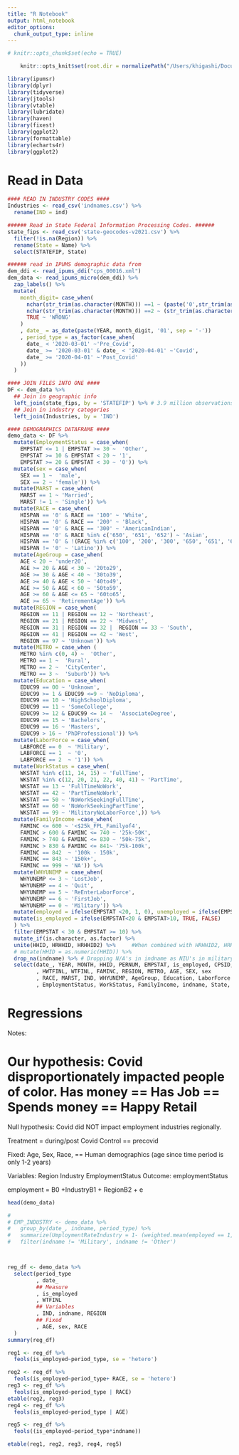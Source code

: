 ```yaml
---
title: "R Notebook"
output: html_notebook
editor_options: 
  chunk_output_type: inline
---
```


  
```r
# knitr::opts_chunk$set(echo = TRUE)

    knitr::opts_knit$set(root.dir = normalizePath("/Users/khigashi/Documents/OMSBA/OMSBA-5300-DTC-Erik-collab/data"))
```

```r

library(ipumsr)  
library(dplyr)
library(tidyverse)
library(jtools)
library(vtable)
library(lubridate)
library(haven)
library(fixest)
library(ggplot2)
library(formattable)
library(echarts4r)
library(ggplot2)
```

# Read in Data
```r

#### READ IN INDUSTRY CODES ####
Industries <- read_csv('indnames.csv') %>%
  rename(IND = ind)

###### Read in State Federal Information Processing Codes. ######  
state_fips <- read_csv('state-geocodes-v2021.csv') %>%
  filter(!is.na(Region)) %>%
  rename(State = Name) %>%
  select(STATEFIP, State)

###### read in IPUMS demographic data from
dem_ddi <- read_ipums_ddi("cps_00016.xml")
dem_data <- read_ipums_micro(dem_ddi) %>% 
  zap_labels() %>%  
  mutate(
    month_digit= case_when( 
      nchar(str_trim(as.character(MONTH))) ==1 ~ (paste('0',str_trim(as.character(MONTH)), sep = '')),
      nchar(str_trim(as.character(MONTH))) ==2 ~ (str_trim(as.character(MONTH))), 
      TRUE ~ 'WRONG'
    )
    , date_ = as_date(paste(YEAR, month_digit, '01', sep = '-'))
    , period_type = as_factor(case_when(
      date_ < '2020-03-01' ~'Pre_Covid', 
      date_ >= '2020-03-01' & date_ < '2020-04-01' ~'Covid', 
      date_ >= '2020-04-01' ~'Post_Covid'
    ))
  )

#### JOIN FILES INTO ONE ####
DF <- dem_data %>% 
  ## Join in geographic info
  left_join(state_fips, by = 'STATEFIP') %>% # 3.9 million observations
  ## Join in industry categories
  left_join(Industries, by = 'IND')

#### DEMOGRAPHICS DATAFRAME ####
demo_data <- DF %>%
  mutate(EmploymentStatus = case_when(
    EMPSTAT <= 1 | EMPSTAT >= 30 ~  'Other',
    EMPSTAT >= 10 & EMPSTAT < 20 ~ '1',
    EMPSTAT >= 20 & EMPSTAT < 30 ~ '0')) %>%
  mutate(sex = case_when(
    SEX == 1 ~  'male',
    SEX == 2 ~ 'female')) %>%
  mutate(MARST = case_when(
    MARST == 1 ~ 'Married',
    MARST != 1 ~ 'Single')) %>%
  mutate(RACE = case_when(
    HISPAN == '0' & RACE == '100' ~ 'White',
    HISPAN == '0' & RACE == '200' ~ 'Black',  
    HISPAN == '0' & RACE == '300' ~ 'AmericanIndian',
    HISPAN == '0' & RACE %in% c('650', '651', '652') ~ 'Asian',
    HISPAN == '0' & !(RACE %in% c('100', '200', '300', '650', '651', '652')) ~ 'MixedRace',
    HISPAN != '0' ~ 'Latino')) %>%
  mutate(AgeGroup = case_when(
    AGE < 20 ~ 'under20',
    AGE >= 20 & AGE < 30 ~ '20to29',
    AGE >= 30 & AGE < 40 ~ '30to39',
    AGE >= 40 & AGE < 50 ~ '40to49',
    AGE >= 50 & AGE < 60 ~ '50to59',
    AGE >= 60 & AGE <= 65 ~ '60to65',
    AGE >= 65 ~ 'RetirementAge')) %>%
  mutate(REGION = case_when(
    REGION == 11 | REGION == 12 ~ 'Northeast',
    REGION == 21 | REGION == 22 ~ 'Midwest',
    REGION == 31 | REGION == 32 |  REGION == 33 ~ 'South',
    REGION == 41 | REGION == 42 ~ 'West',
    REGION == 97 ~ 'Unknown')) %>%
  mutate(METRO = case_when (
    METRO %in% c(0, 4) ~  'Other',
    METRO == 1 ~  'Rural',
    METRO == 2 ~  'CityCenter',
    METRO == 3 ~  'Suburb')) %>%
  mutate(Education = case_when(
    EDUC99 == 00 ~ 'Unknown',
    EDUC99 >= 1 & EDUC99 <=9 ~ 'NoDiploma',
    EDUC99 == 10 ~ 'HighSchoolDiploma',
    EDUC99 == 11 ~ 'SomeCollege',
    EDUC99 >= 12 & EDUC99 <= 14 ~  'AssociateDegree',
    EDUC99 == 15 ~ 'Bachelors',
    EDUC99 == 16 ~ 'Masters',
    EDUC99 > 16 ~ 'PhDProfessional')) %>%
  mutate(LaborForce = case_when(
    LABFORCE == 0  ~ 'Military',
    LABFORCE == 1  ~ '0',
    LABFORCE == 2  ~ '1')) %>%
  mutate(WorkStatus = case_when(
    WKSTAT %in% c(11, 14, 15) ~ 'FullTime',
    WKSTAT %in% c(12, 20, 21, 22, 40, 41) ~ 'PartTime',
    WKSTAT == 13 ~ 'FullTimeNoWork',
    WKSTAT == 42 ~ 'PartTimeNoWork',
    WKSTAT == 50 ~ 'NoWorkSeekingFullTime',
    WKSTAT == 60 ~ 'NoWorkSeekingPartTime',
    WKSTAT == 99 ~ 'MilitaryNoLaborForce',)) %>%
  mutate(FamilyIncome =case_when(                        
    FAMINC <= 600 ~ '<$25k_FPL_Familyof4',
    FAMINC > 600 & FAMINC <= 740 ~ '25k-50K',
    FAMINC > 740 & FAMINC <= 830 ~ '50k-75k',
    FAMINC > 830 & FAMINC <= 841~ '75k-100k',
    FAMINC == 842  ~ '100k - 150k',
    FAMINC == 843 ~ '150k+',
    FAMINC == 999 ~ 'NA')) %>%
  mutate(WHYUNEMP = case_when(
    WHYUNEMP <= 3 ~ 'LostJob',
    WHYUNEMP == 4 ~ 'Quit',
    WHYUNEMP == 5 ~ 'ReEnterLaborForce',
    WHYUNEMP == 6 ~ 'FirstJob',
    WHYUNEMP == 0 ~ 'Military')) %>%
  mutate(employed = ifelse(EMPSTAT <20, 1, 0), unemployed = ifelse(EMPSTAT > 20, 1, 0)) %>% 
  mutate(is_employed = ifelse(EMPSTAT<20 & EMPSTAT>10, TRUE, FALSE)
  ) %>% 
  filter(EMPSTAT < 30 & EMPSTAT >= 10) %>% 
  mutate_if(is.character, as.factor) %>%
  unite(HHID, HRHHID, HRHHID2) %>%     #When combined with HRHHID2, HRHHID can uniquely identify households within basic monthly samples-IPUMS
  # mutate(HHID = as.numeric(HHID)) %>%
  drop_na(indname) %>% # Dropping N/A's in indname as NIU's in military.
  select(date_, YEAR, MONTH, HHID, PERNUM, EMPSTAT, is_employed, CPSID, CPSIDP
         , HWTFINL, WTFINL, FAMINC, REGION, METRO, AGE, SEX, sex
         , RACE, MARST, IND, WHYUNEMP, AgeGroup, Education, LaborForce
         , EmploymentStatus, WorkStatus, FamilyIncome, indname, State, period_type)
```



# Regressions 
Notes: 

# Our hypothesis: Covid disproportionately impacted people of color. Has money == Has Job == Spends money == Happy Retail

Null hypothesis: Covid did NOT impact employment industries regionally.

Treatment = during/post Covid
Control == precovid

Fixed: Age, Sex, Race, == Human demographics (age since 
      time period is only 1-2 years)

Variables:
  Region
  Industry
  EmploymentStatus
Outcome: employmentStatus

employment = B0 +IndustryB1 + RegionB2 + e

```r
head(demo_data)

# 
# EMP_INDUSTRY <- demo_data %>%
#   group_by(date_, indname, period_type) %>%
#   summarize(UmploymentRateIndustry = 1- (weighted.mean(employed == 1, w = WTFINL))) %>%
#   filter(indname != 'Military', indname != 'Other')



reg_df <- demo_data %>% 
  select(period_type
         , date_
         ## Measure
         , is_employed
         , WTFINL
         ## Variables
         , IND, indname, REGION
         ## Fixed
         , AGE, sex, RACE
  )
summary(reg_df)

reg1 <- reg_df %>% 
  feols(is_employed~period_type, se = 'hetero')

reg2 <- reg_df %>% 
  feols(is_employed~period_type+ RACE, se = 'hetero')
reg3 <- reg_df %>% 
  feols(is_employed~period_type | RACE)
etable(reg2, reg3)
reg4 <- reg_df %>% 
  feols(is_employed~period_type | AGE)

reg5 <- reg_df %>%
  feols((is_employed~period_type*indname))

etable(reg1, reg2, reg3, reg4, reg5)






``` 



<!-- # Explatory Data Analysis -->
<!-- ```{r} -->
<!-- # distinct people in survey = 500,130 -->
<!-- distinct_people <- demo_data %>% -->
<!--   distinct(CPSIDP) -->
<!-- summary(demo_data %>% -->
<!--           select(-YEAR, -MONTH, -date_, -PERNUM, -PERNUM, -HWTFINL, -WTFINL, -IND, - EMPSTAT,  -->
<!--                  -CPSID, -CPSIDP)) -->

<!-- # distinct people in survey = 500,130 -->
<!-- distinct_people <- demo_data %>% -->
<!--   distinct(CPSIDP) -->
<!-- ``` -->

<!-- ```{r} -->
<!-- #### EMPLOYMENT & UNEMPLOYMENT ######## -->
<!-- ##### INDUSTRY-PRE-COVID -ALL ##### -->

<!-- EMP_INDUSTRY <- demo_data %>% -->
<!--   filter(EMPSTAT < 30 & EMPSTAT >= 10) %>%  -->
<!--   mutate(employed = ifelse(EMPSTAT <20, 1, 0) -->
<!--          , unemployed = ifelse(EMPSTAT > 20, 1, 0)) %>% -->
<!--   group_by(date_, indname, period_type) %>% -->
<!--   summarize(UmploymentRateIndustry = 1- (weighted.mean(employed == 1, w = WTFINL))) %>% -->
<!--   filter(indname != 'Military', indname != 'Other') -->

<!-- ``` -->

<!-- ```{r} -->
<!-- ##### METRO-PRE-COVID ##### -->

<!-- EMP_Metro <- demo_data %>% -->
<!--   filter(EMPSTAT < 30 & EMPSTAT >= 10) %>%  -->
<!--   mutate(employed = ifelse(EMPSTAT <20, 1, 0) -->
<!--          , unemployed = ifelse(EMPSTAT > 20, 1, 0)) %>% -->
<!--   group_by(date_, period_type, METRO) %>% -->
<!--   summarize(UnemploymentRate = 1- (weighted.mean(employed == 1, w = WTFINL))) %>%  -->
<!--   ungroup() -->


<!-- ``` -->


<!-- ```{r} -->
<!-- ##### Construct chartS for Pre-covid unemployment by METRO, SUBURBAN, RURAL ##### -->
<!-- EMPC <- EMP_Metro %>% -->
<!--   pivot_wider(1, names_from = "METRO", values_from = "UnemploymentRate") -->

<!-- EMPC %>% -->
<!--   ungroup() %>% # Sometime ungroup is needed after doing group_by() ? -->
<!--   e_charts(date_) %>% -->
<!--   e_line(CityCenter, color="#333") %>% -->
<!--   e_line(Other, color="blue") %>% -->
<!--   e_line(Rural, color="green") %>% -->
<!--   e_line(Suburb, color="orange") %>% -->
<!--   e_tooltip(trigger = "axis") -->

<!-- EMPC_avg <- EMPC %>% -->
<!--   group_by() %>% -->
<!--   summarise( -->
<!--     CityCenter = mean(CityCenter), -->
<!--     Other = mean(Other), -->
<!--     Rural = mean(Rural), -->
<!--     Suburb = mean(Suburb)) %>% -->
<!--   ungroup() -->

<!-- #create a dataframe with values to chart -->
<!-- EMPC_avg_bar <- data.frame( -->
<!--   names = c("CityCenter", "Other", "Rural", "Suburb"), -->
<!--   values = c(0.0379, 0.0353, 0.0383, 0.0301)) -->

<!-- ##### Employment average by CityCenter, Rural, Suburb ##### -->
<!-- EMPC_avg_bar %>% -->
<!--   e_charts(names) %>% -->
<!--   e_bar(values) -->

<!-- ##### METRO-COVID ##### -->
<!-- EMP_Metro_Covid <- demo_data %>% -->
<!--   filter(EMPSTAT < 30 & EMPSTAT >= 10) %>%  -->
<!--   mutate(employed = ifelse(EMPSTAT <20, 1, 0), unemployed = ifelse(EMPSTAT > 20, 1, 0)) %>% -->
<!--   group_by(METRO, period_type) %>%  -->
<!--   summarize(UnemploymentRate = 1- (weighted.mean(employed == 1, w = WTFINL))) -->
<!-- summary(EMP_Metro_Covid) -->
<!-- ``` -->

<!-- ```{r} -->
<!-- ##### Construct chartS for COVID unemployment by METRO, SUBURBAN, RURAL ##### -->
<!-- EMPMC <- EMP_Metro_Covid %>% -->
<!--   ungroup() -->

<!-- EMPMC %>% -->
<!--   e_charts(METRO) %>% -->
<!--   e_bar(UnemploymentRate) %>% -->
<!--   e_tooltip() -->

<!-- ##### Construct chartS for POST-COVID unemployment by METRO, SUBURBAN, RURAL ##### -->

<!-- EMPMPC <- EMP_Metro_PostCovid %>%  -->
<!--   ungroup() -->

<!-- EMPMPC %>% -->
<!--   e_charts(METRO) %>% -->
<!--   e_bar(UnemploymentRate) %>% -->
<!--   e_tooltip() -->
<!-- ``` -->
<!-- ``` {r} -->
<!-- ################# REGION ##### -->
<!-- ##### REGION-PRE-COVID #### -->

<!-- EMP_REGION_PreCovid <- demo_data %>% -->
<!--   filter(EMPSTAT < 30 & EMPSTAT >= 10) %>%  -->
<!--   mutate(employed = ifelse(EMPSTAT <20, 1, 0), unemployed = ifelse(EMPSTAT > 20, 1, 0)) %>% -->
<!--   group_by(date_, period_type, REGION) %>%  -->
<!--   summarize(UnemploymentRate = 1- (weighted.mean(employed == 1, w = WTFINL)))%>%  # ungroup -->
<!--   ungroup() %>%  #need to pivot wider -->
<!--   pivot_wider(1, names_from = "REGION", values_from = "UnemploymentRate") -->

<!-- ``` -->

<!-- ```{r} -->
<!-- ###### Construct chartS for PRE-COVID unemployment by REGION #### -->


<!-- EMP_REGION_PreCovid <- EMP_REGION_PreCovid %>%  #need to pivot wider -->
<!--   pivot_wider(1, names_from = "REGION", values_from = "UnemploymentRate") -->

<!-- # unemployment by region PRE-COVID line -->
<!-- EMP_REGION_PreCovid %>% -->
<!--   ungroup() %>% # ungroup is needed after doing group_by() -->
<!--   e_charts(date_) %>% -->
<!--   e_line(Midwest) %>% -->
<!--   e_line(Northeast) %>% -->
<!--   e_line(South) %>% -->
<!--   e_line(West, color="orange") %>% -->
<!--   e_tooltip(trigger = "axis") -->

<!-- # mean unemployment pre-covid -->
<!-- EMPRPC <- EMP_REGION_PreCovid %>% -->
<!--   group_by() %>% -->
<!--   summarise( -->
<!--     Midwest = mean(Midwest), -->
<!--     Northeast = mean(Northeast), -->
<!--     South = mean(South), -->
<!--     West = mean(West)) -->

<!-- #create dataframe for above values -->
<!-- EMP_REGION_PreCovid1 <- data.frame( -->
<!--   REGION = c("Midwest", "Northeast", "South", "West"), -->
<!--   UnemploymentRate = c(0.0339, 0.0344, 0.0324, 0.0362) -->
<!-- ) -->

<!-- EMP_REGION_PreCovid1 %>% -->
<!--   ungroup() %>% -->
<!--   e_chart(REGION) %>% -->
<!--   e_bar(UnemploymentRate) -->


<!-- ``` -->

<!-- ```{r} -->
<!-- ##### REGION-COVID #### -->
<!-- EMP_REGION_Covid <- demo_data %>% -->
<!--   filter(EMPSTAT < 30 & EMPSTAT >= 10) %>%  -->
<!--   mutate(employed = ifelse(EMPSTAT <20, 1, 0), unemployed = ifelse(EMPSTAT > 20, 1, 0)) %>% -->
<!--   group_by(date_, period_type, REGION) %>%  -->
<!--   summarize(UnemploymentRate = 1- (weighted.mean(employed == 1, w = WTFINL))) -->

<!-- ###### construct chart of unemployment by REGION for COVID #### -->

<!-- EMP_REGION_Covid %>% -->
<!--   ungroup() %>% -->
<!--   e_chart(REGION) %>% -->
<!--   e_bar(UnemploymentRate) -->
<!-- ``` -->

<!-- ```{r} -->


<!-- ########### RACE ################################################################################ -->
<!-- #### RACE PRE-COVID EMPLOYMENT #### -->
<!-- EMP_RACE_Precovid <- demo_data %>% -->
<!--   filter(EMPSTAT < 30 & EMPSTAT >= 10) %>%  -->
<!--   mutate(employed = ifelse(EMPSTAT <20, 1, 0), unemployed = ifelse(EMPSTAT > 20, 1, 0)) %>% -->
<!--   group_by(indname, date_, period_type, RACE) %>%  -->
<!--   summarize(UnemploymentRate = 1- (weighted.mean(employed == 1, w = WTFINL))) -->
<!-- head(EMP_REGION_PreCovid) -->
<!-- ``` -->

<!-- ```{r} -->
<!-- #### EMP AGGREGATE (SEX/AGE/GROUP) #### -->
<!-- ################ PRE-COVID AGG ################# -->
<!-- ##### race ##### -->
<!-- EMP_AGG_Precovid_race <- demo_data %>% -->
<!--   mutate(employed = ifelse(EMPSTAT <20, 1, 0), unemployed = ifelse(EMPSTAT > 20, 1, 0)) %>% -->
<!--   group_by(date_, period_type, RACE) %>%  -->
<!--   summarize(UnemploymentRate = 1- (weighted.mean(employed == 1, w = WTFINL))) -->

<!-- ##### sex/race ##### -->
<!-- EMP_AGG_Precovid_sex_race <- demo_data %>% -->
<!--   filter(EMPSTAT < 30 & EMPSTAT >= 10) %>%  -->
<!--   mutate(employed = ifelse(EMPSTAT <20, 1, 0), unemployed = ifelse(EMPSTAT > 20, 1, 0)) %>% -->
<!--   group_by(date_, period_type, sex, RACE) %>%  -->
<!--   summarize(UnemploymentRate = 1- (weighted.mean(employed == 1, w = WTFINL))) -->
<!-- head(EMP_AGG_Precovid_sex_race) -->
<!-- ##### sex/AgeGroup ##### -->
<!-- EMP_AGG_Precovid_sex_age <- demo_data %>% -->
<!--   filter(EMPSTAT < 30 & EMPSTAT >= 10) %>%  -->
<!--   mutate(employed = ifelse(EMPSTAT <20, 1, 0), unemployed = ifelse(EMPSTAT > 20, 1, 0)) %>% -->
<!--   group_by(date_, period_type, sex, AgeGroup) %>%  -->
<!--   summarize(UnemploymentRate = 1- (weighted.mean(employed == 1, w = WTFINL))) -->

<!-- ##### race/AgeGroup ##### -->
<!-- EMP_AGG_Precovid_race_age <- demo_data %>% -->
<!--   filter(EMPSTAT < 30 & EMPSTAT >= 10) %>%  -->
<!--   mutate(employed = ifelse(EMPSTAT <20, 1, 0), unemployed = ifelse(EMPSTAT > 20, 1, 0)) %>% -->
<!--   group_by(date_, period_type, RACE, AgeGroup) %>%  -->
<!--   summarize(UnemploymentRate = 1- (weighted.mean(employed == 1, w = WTFINL))) -->

<!-- ``` -->

